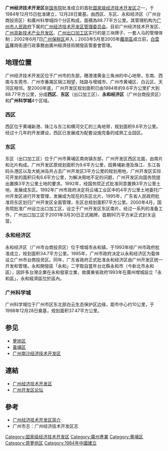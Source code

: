 '''广州经济技术开发区'''是[[中华人民共和国国务院|国务院]]批准成立的首批[[国家级经济技术开发区|国家级经济技术开发区]]之一，于1984年12月15日批准建立，12月28日奠基。由西区、东区、永和经济区（广州台商投资区）和廣州科學城四个分区构成，面積為88.77平方公里。其管理机构为[[广州市人民政府|广州市人民政府]]下属的[[广州经济技术开发区管理委员会|广州经济技术开发区管理委员会]]。目前广州经济技术开发区、[[广州高新技术产业开发区|广州高新技术产业开发区]]、[[广州出口加工区|广州出口加工区]]实行的是三块牌子、一套人马的管理体制；2002年6月7日[[广州保税区|广州保税区]]并入；2003年5月至2005年[[蘿崗區|蘿崗區]]成立前，[[白雲區|白雲區]]蘿崗街道行政事務由廣州經濟技術開發區管委會管理。

==地理位置==
广州经济技术开发区位于广州市的东部，穗港澳黄金三角洲的中心地带，东南、西南与东莞市、广州市番禺区隔江相望，陆路与增城市、广州市黄埔区、白云区、天河区相邻。至2000年底，广州开发区规划面积已由1984年的9.6平方公里扩大到88.77平方公里，分成'''西区'''、'''东区'''（出口加工区）、'''永和经济区'''（广州台商投资区）和'''广州科学城'''4个区域。

===西区===
西区位于黄埔新港、珠江与东江和横河交汇的三角地带，规划面积9.6平方公里。经过十几年的开发建设，西区已发展成为配套设施完备的成熟工业园区。

===东区===
东区（出口加工区）位于广州市黄埔区南岗镇东部，广州开发区西区北面，由南片和北片构成。广州开发区原规划面积为9.6平方公里，因黄埔新港及珠江、东江各码头港区以及大蚝洲岛共占去广州开发区3平方公里的规划用地，广州开发区实际可开发的面积只有6.6平方公里，为解决用地不足的问题，广州开发区向国务院提出置换3平方公里土地的要求。1992年，经国务院正式批准同意置换3平方公里土地，发展成东区。1992年广州市政府决定将云埔工业区中的4平方公里土地委托广州开发区进行开发管理，发展成为现在的东区北片。1995年，广东省人民政府批准将东区划归广州开发区全面管理，东区总规划面积7平方公里。2000年4月，国务院批准广州设立出口加工区，设立于广州开发区东区南片。经过一系列的准备工作，广州出口加工区于2001年3月30日正式揭牌，首期90万平方米正式封关运营。

===永和经济区===
永和经济区（广州市台商投资区）位于增城市永和镇，于1993年经广州市政府批准成立，规划面积34.7平方公里。1995年，广州市政府决定以永和经济区为载体设立广州市台商投资区。同年，广东省政府正式批准永和经济区由广州开发区统一开发和管理。永和開發區「永和」二字取自當年台北縣永和市（今新北市永和區），因許多台灣企業在永和發家立業，故廣東省政府1993年在廣州增城設立「永和區」，永和經濟區位於區內。

===广州科学城===
{{main|广州科学城}}
广州科学城位于广州市区东北部白云生态保护区边缘，距市中心约10公里，于1998年12月28日奠基，规划面积37.47平方公里。

== 参见 ==
*[[萝岗区|萝岗区]]
*[[黃埔区|黃埔区]]
*[[广州南沙经济技术开发区|广州南沙经济技术开发区]]

== 連結 ==
*[https://web.archive.org/web/20090515123511/http://www.getdd.com.cn/ 广州经济技术开发区]
*[http://www.gzkfq.com/ 广州开发区论坛] {{Wayback|url=http://www.gzkfq.com/ |date=20100529012455 }}

== 參考 ==
*[https://web.archive.org/web/20070528210946/http://www.guangzhou.gov.cn/zhuanti/2002/qyss/index1.html 广州经济技术开发区简介]
*广州市志：广州经济技术开发区志

{{国家级经济技术开发区}}
[[Category:国家级经济技术开发区|Category:国家级经济技术开发区]]
[[Category:廣州產業|Category:廣州產業]]
[[Category:黄埔区|Category:黄埔区]]
[[Category:原萝岗区|Category:原萝岗区]]
[[Category:1984年中國建立|Category:1984年中國建立]]